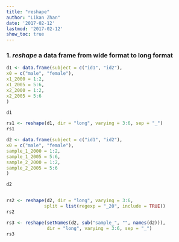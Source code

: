 ```yaml
---
title: "reshape"
author: "Likan Zhan"
date: '2017-02-12'
lastmod: '2017-02-12'
show_toc: true
---
```


### 1. *reshape* a data frame from wide format to long format
```r
d1 <- data.frame(subject = c("id1", "id2"),
x0 = c("male", "female"),
x1_2000 = 1:2,
x1_2005 = 5:6,
x2_2000 = 1:2,
x2_2005 = 5:6
)

d1

rs1 <- reshape(d1, dir = "long", varying = 3:6, sep = "_")
rs1

d2 <- data.frame(subject = c("id1", "id2"),
x0 = c("male", "female"),
sample_1_2000 = 1:2,
sample_1_2005 = 5:6,
sample_2_2000 = 1:2,
sample_2_2005 = 5:6
)

d2


rs2 <- reshape(d2, dir = "long", varying = 3:6,
              split = list(regexp = "_20", include = TRUE))
rs2

rs3 <- reshape(setNames(d2, sub("sample_", "", names(d2))),
               dir = "long", varying = 3:6, sep = "_")
rs3
```

